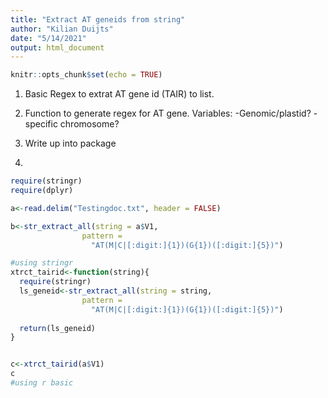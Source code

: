 ```yaml
---
title: "Extract AT geneids from string"
author: "Kilian Duijts"
date: "5/14/2021"
output: html_document
---
```


```r
knitr::opts_chunk$set(echo = TRUE)
```


1. Basic Regex to extrat AT gene id (TAIR) to list.

2. Function to generate regex for AT gene. 
    Variables:
        -Genomic/plastid?
        -specific chromosome?
        
3. Write up into package


1.

```r

require(stringr)
require(dplyr)

```

```r
a<-read.delim("Testingdoc.txt", header = FALSE)


```


```r



b<-str_extract_all(string = a$V1,
                pattern =  
                  "AT(M|C|[:digit:]{1})(G{1})([:digit:]{5})")

```



```r
#using stringr
xtrct_tairid<-function(string){
  require(stringr)
  ls_geneid<-str_extract_all(string = string,
                pattern =  
                  "AT(M|C|[:digit:]{1})(G{1})([:digit:]{5})")
  
  return(ls_geneid)
}


c<-xtrct_tairid(a$V1)
c
#using r basic



```
